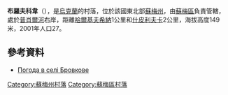 {{coord|50|49|12|N|34|42|30|E|scale:100000|display=title}}

'''布羅夫科韋'''（{{lang-uk|Бровкове}}），是[[烏克蘭|烏克蘭]]的村落，位於該國東北部[[蘇梅州|蘇梅州]]，由[[蘇梅區|蘇梅區]]負責管轄，處於[[普肖爾河|普肖爾河]]右岸，距離[[哈爾基夫希納|哈爾基夫希納]]1公里和[[什皮利夫卡|什皮利夫卡]]2公里，海拔高度149米，2001年人口27。

==參考資料==
* [http://weather.in.ua/ua/symskaja/2058 Погода в селі Бровкове] {{Wayback|url=http://weather.in.ua/ua/symskaja/2058 |date=20111219231255 }}

{{DEFAULTSORT:Бровкове}}
[[Category:蘇梅州村落|Category:蘇梅州村落]]
[[Category:蘇梅區村落|Category:蘇梅區村落]]


{{Sumy-geo-stub}}